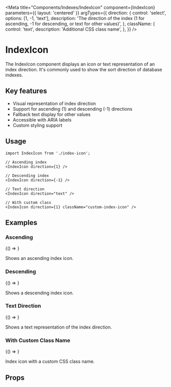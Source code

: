 
<Meta
  title="Components/Indexes/IndexIcon"
  component={IndexIcon}
  parameters={{ layout: 'centered' }}
  argTypes={{
    direction: {
      control: 'select',
      options: [1, -1, 'text'],
      description:
        'The direction of the index (1 for ascending, -1 for descending, or text for other values)',
    },
    className: {
      control: 'text',
      description: 'Additional CSS class name',
    },
  }}
/>

# IndexIcon

The IndexIcon component displays an icon or text representation of an index direction.
It's commonly used to show the sort direction of database indexes.

## Key features

- Visual representation of index direction
- Support for ascending (1) and descending (-1) directions
- Fallback text display for other values
- Accessible with ARIA labels
- Custom styling support

## Usage

```tsx
import IndexIcon from './index-icon';

// Ascending index
<IndexIcon direction={1} />

// Descending index
<IndexIcon direction={-1} />

// Text direction
<IndexIcon direction="text" />

// With custom class
<IndexIcon direction={1} className="custom-index-icon" />
```

## Examples

### Ascending

<Story name="Ascending">{() => <IndexIcon direction={1} />}</Story>

Shows an ascending index icon.

### Descending

<Story name="Descending">{() => <IndexIcon direction={-1} />}</Story>

Shows a descending index icon.

### Text Direction

<Story name="TextDirection">{() => <IndexIcon direction="text" />}</Story>

Shows a text representation of the index direction.

### With Custom Class Name

<Story name="WithCustomClassName">
  {() => <IndexIcon direction={1} className="custom-index-icon" />}
</Story>

Index icon with a custom CSS class name.

## Props

<Controls />
